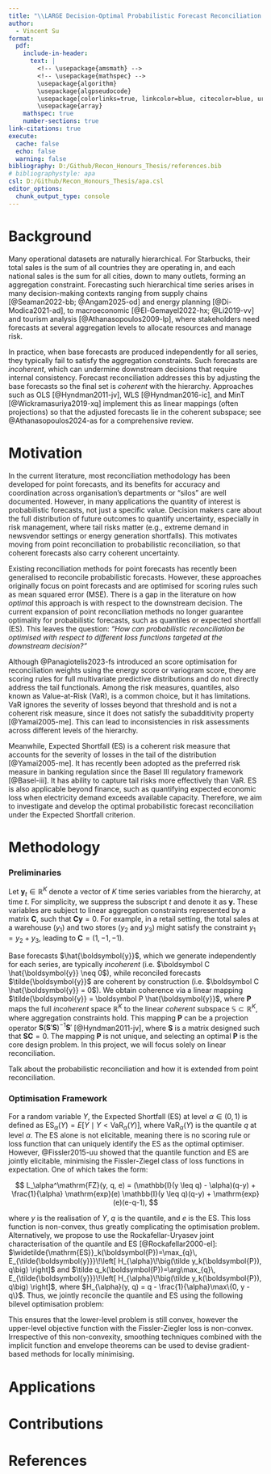 ```yaml
---
title: "\\LARGE Decision-Optimal Probabilistic Forecast Reconciliation for Expected Shortfall in Hierarchical Time Series"
author: 
  - Vincent Su
format: 
  pdf:
    include-in-header:
      text: |
        <!-- \usepackage{amsmath} -->
        <!-- \usepackage{mathspec} -->
        \usepackage{algorithm}
        \usepackage{algpseudocode}
        \usepackage[colorlinks=true, linkcolor=blue, citecolor=blue, urlcolor=blue]{hyperref}
        \usepackage{array}
    mathspec: true
    number-sections: true
link-citations: true
execute:
  cache: false
  echo: false
  warning: false
bibliography: D:/Github/Recon_Honours_Thesis/references.bib
# bibliographystyle: apa
csl: D:/Github/Recon_Honours_Thesis/apa.csl
editor_options: 
  chunk_output_type: console
---
```


<!-- # Abstract {-} -->

# Background

<!--
- Data is hierarchical
- Decision making requires forecasts at different levels of hierarchy
- Base forecasts are incoherent and accuracy suffers
- Reconciliation methods are used to adjust forecasts to be coherent
- Point forecasts methods are developed
- Probabilistic forecasts are sometimes the quantity of interest, especially in risk management
-->

Many operational datasets are naturally hierarchical. For Starbucks, their total sales is the sum of all countries they are operating in, and each national sales is the sum for all cities, down to many outlets, forming an aggregation constraint. Forecasting such hierarchical time series arises in many decision-making contexts ranging from supply chains [@Seaman2022-bb; @Angam2025-od] and energy planning [@Di-Modica2021-ad], to macroeconomic [@El-Gemayel2022-hx; @Li2019-vv] and tourism analysis [@Athanasopoulos2009-lp], where stakeholders need forecasts at several aggregation levels to allocate resources and manage risk.

In practice, when base forecasts are produced independently for all series, they typically fail to satisfy the aggregation constraints. Such forecasts are *incoherent*, which can undermine downstream decisions that require internal consistency. Forecast reconciliation addresses this by adjusting the base forecasts so the final set is *coherent* with the hierarchy. Approaches such as OLS [@Hyndman2011-jv], WLS [@Hyndman2016-ic], and MinT [@Wickramasuriya2019-xq] implement this as linear mappings (often projections) so that the adjusted forecasts lie in the coherent subspace; see @Athanasopoulos2024-as for a comprehensive review.

# Motivation

<!--
- Recent works mainly focus on point forecasts
- Existing point forecast reconciliation can be extended to probabilistic forecasts
- Point forecast reconciliation methods are optimised for scoring rules such as MSE
- Question: How can probabilistic reconciliation be optimised with respect to different loss functions targeted at the
downstream decision? 
- Value-at-risk (VaR) is common risk measure, however, it ignores the tail risk and not coherent risk measure
- Expected Shortfall (ES) is coherent risk measure and accounts for tail risk, and has recently superseded the Value at Risk as the preferred risk measure in banking regulation.
- This work investigates the optimal probabilistic forecast reconciliation for Expected Shortfall.
-->

In the current literature, most reconciliation methodology has been developed for point forecasts, and its benefits for accuracy and coordination across organisation's departments or "silos" are well documented. However, in many applications the quantity of interest is probabilistic forecasts, not just a specific value. Decision makers care about the full distribution of future outcomes to quantify uncertainty, especially in risk management, where tail risks matter (e.g., extreme demand in newsvendor settings or energy generation shortfalls). This motivates moving from point reconciliation to probabilistic reconciliation, so that coherent forecasts also carry coherent uncertainty.

Existing reconciliation methods for point forecasts has recently been generalised to reconcile probabilistic forecasts. However, these approaches originally focus on point forecasts and are optimised for scoring rules such as mean squared error (MSE). There is a gap in the literature on how *optimal* this approach is with respect to the downstream decision. The current expansion of point reconciliation methods no longer guarantee optimality for probabilistic forecasts, such as quantiles or expected shortfall (ES). This leaves the question: *"How can probabilistic reconciliation be optimised with respect to different loss functions targeted at the downstream decision?"*

Although @Panagiotelis2023-fs introduced an score optimisation for reconciliation weights using the energy score or variogram score, they are scoring rules for full multivariate predictive distributions and do not directly address the tail functionals. Among the risk measures, quantiles, also known as Value-at-Risk (VaR), is a common choice, but it has limitations. VaR ignores the severity of losses beyond that threshold and is not a coherent risk measure, since it does not satisfy the subadditivity property [@Yamai2005-me]. This can lead to inconsistencies in risk assessments across different levels of the hierarchy.

Meanwhile, Expected Shortfall (ES) is a coherent risk measure that accounts for the severity of losses in the tail of the distribution [@Yamai2005-me]. It has recently been adopted as the preferred risk measure in banking regulation since the Basel III regulatory framework [@Basel-iii]. It has ability to capture tail risks more effectively than VaR. ES is also applicable beyond finance, such as quantifying expected economic loss when electricity demand exceeds available capacity. Therefore, we aim to investigate and develop the optimal probabilistic forecast reconciliation under the Expected Shortfall criterion.

<!-- footnote for subadditivity property? -->

# Methodology

### Preliminaries {-}
<!-- 
- Hierarchical time series (HTS) is a collection of time series that are organised in a hierarchy.
- Coherent subspace and reconciliation definition
- Reconciliation to probabilistic forecasts\
-->

Let $\boldsymbol{y}_t \in \mathbb{R}^K$ denote a vector of $K$ time series variables from the hierarchy, at time $t$. For simplicity, we suppress the subscript $t$ and denote it as $\boldsymbol{y}$. These variables are subject to linear aggregation constraints represented by a matrix $\boldsymbol C$, such that $\boldsymbol C \boldsymbol{y} = 0$. For example, in a retail setting, the total sales at a warehouse ($y_1$) and two stores ($y_2$ and $y_3$) might satisfy the constraint $y_1 = y_2 + y_3$, leading to $\boldsymbol C = (1, -1, -1)$.

<!-- 
\tilde{\boldsymbol{y}}
\hat{\boldsymbol{y}}
-->

Base forecasts $\hat{\boldsymbol{y}}$, which we generate independently for each series, are typically *incoherent* (i.e. $\boldsymbol C \hat{\boldsymbol{y}} \neq 0$), while reconciled forecasts $\tilde{\boldsymbol{y}}$ are coherent by construction (i.e. $\boldsymbol C \hat{\boldsymbol{y}} = 0$). We obtain coherence via a linear mapping $\tilde{\boldsymbol{y}} = \boldsymbol P \hat{\boldsymbol{y}}$, where $\boldsymbol P$ maps the full *incoherent* space $\mathbb{R}^K$ to the linear *coherent* subspace $\mathbb{S} \subset \mathbb{R}^K$, where aggregation constraints hold. This mapping $\boldsymbol P$ can be a projection operator $\boldsymbol S (\boldsymbol S' \boldsymbol S)^{-1} \boldsymbol S'$ [@Hyndman2011-jv], where $\boldsymbol S$ is a matrix designed such that $\boldsymbol S \boldsymbol C = 0$. The mapping $\boldsymbol P$ is not unique, and selecting an optimal $\boldsymbol P$ is the core design problem. In this project, we will focus solely on linear reconciliation.

<!-- 
For probabilistic forecasts, let $\hat F$ be a multivariate base probabilistic forecast on $\mathbb{R}^K$. Define the reconciled probabilistic forecast $\tilde F$ on $\mathbb{S}$ so that probabilities are preserved under the reconciliation map (intuitively, events in the coherent subspace under $\tilde F$ correspond to pre-images under $\hat F$). This extends point reconciliation to the distributional setting while respecting the aggregation constraints.
-->

\color{red}
Talk about the probabilistic reconciliation and how it is extended from point reconciliation.
\color{black}




### Optimisation Framework {-}
<!-- 
- ES definition
- ES is not elicitable, but is jointly elicitable with the quantile function.
- the quantile and ES jointly minimise in expectation the Fissler-Ziegel class of loss functions
- utilise the Rockafellar-Uryasev joint characterisation of the quantile and ES
- thus jointly reconcile the quantile and ES using the following bilevel optimisation problem
- ...
-->

For a random variable $Y$, the Expected Shortfall (ES) at level $\alpha \in (0, 1)$ is defined as $\mathrm{ES}_\alpha(Y) = E[Y \mid Y < \mathrm{VaR}_\alpha(Y)]$, where $\mathrm{VaR}_\alpha(Y)$ is the quantile $q$ at level $\alpha$. The ES alone is not elicitable, meaning there is no scoring rule or loss function that can uniquely identify the ES as the optimal optimiser. However, @Fissler2015-uu showed that the quantile function and ES are jointly elicitable, minimising the Fissler-Ziegel class of loss functions in expectation. One of which takes the form:

$$
L_\alpha^\mathrm{FZ}(y, q, e) = (\mathbb{I}(y \leq q) - \alpha)(q-y) 
+ \frac{1}{\alpha} \mathrm{exp}(e) \mathbb{I}(y \leq q)(q-y) + \mathrm{exp}(e)(e-q-1),
$$

where $y$ is the realisation of $Y$, $q$ is the quantile, and $e$ is the ES. This loss function is non-convex, thus greatly complicating the optimisation problem. Alternatively, we propose to use the Rockafellar-Uryasev joint characterisation of the quantile and ES [@Rockafellar2000-el]:
$\widetilde{\mathrm{ES}}_k(\boldsymbol{P})=\max_{q}\, E_{\tilde{\boldsymbol{y}}}\!\left[ H_{\alpha}\!\big(\tilde y_k(\boldsymbol{P}), q\big) \right]$ 
and 
$\tilde q_k(\boldsymbol{P})=\arg\max_{q}\, E_{\tilde{\boldsymbol{y}}}\!\left[ H_{\alpha}\!\big(\tilde y_k(\boldsymbol{P}), q\big) \right]$,
where
$H_{\alpha}(y, q) = q - \frac{1}{\alpha}\max\{0, y - q\}$.
Thus, we jointly reconcile the quantile and ES using the following bilevel optimisation problem:

\vspace{-0.8cm}

\begin{align}
\min_{\boldsymbol{P}}\;&
\sum_{k=1}^{K} E_{\boldsymbol y}\!\left[
  L^{\mathrm{FZ}}_{\alpha}\!\big(y_k,\, \tilde q_k(\boldsymbol{P}),\, \widetilde{\mathrm{ES}}_k(\boldsymbol{P})\big)
\right]
\\
\text{s.t. }&
\tilde q_k(\boldsymbol{P})=\arg\max_{q}\, E_{\tilde{\boldsymbol{y}}}\!\left[ H_{\alpha}\!\big(\tilde y_k(\boldsymbol{P}), q\big) \right],
\notag\\
&
\widetilde{\mathrm{ES}}_k(\boldsymbol{P})=\max_{q}\, E_{\tilde{\boldsymbol{y}}}\!\left[ H_{\alpha}\!\big(\tilde y_k(\boldsymbol{P}), q\big) \right],
\qquad \forall\,k=1,\ldots,K.
\notag
\end{align}

\vspace{-0.4cm}

This ensures that the lower-level problem is still convex, however the upper-level objective function with the Fissler-Ziegler loss is non-convex. Irrespective of this non-convexity, smoothing techniques combined with the implicit function and envelope theorems can be used to devise gradient-based methods for locally minimising.

# Applications 
<!-- 
- Finance: ES is prefered risk measure, hierarchical structure from composite indices and etfs, also accounting for varying weights. Data is publicly available.
- Energy: ES can be a measure of economic loss accrued if insufficient generation capacity, hierarchical structure from geographical aggregation of service zones, states, and national level. Electricity load data are made available by the Australian Energy Market Operator
-->

# Contributions
<!-- 
- Methodological: cutting-edge techniques from optimisation, econometrics and statistics will be combined to develop new reconciliation methods, new methods will be applied to important problems in energy, retail, and finance thus demonstrating that the research can inform decisions that lower real-world economic costs.

- Economic, environmental and social benefits: the research will improve the accuracy of probabilistic forecasts for decision making in energy, retail, and finance. This will lead to more efficient allocation of resources, reduced economic costs, and improved risk management.
-->


\pagebreak
# References {-}
